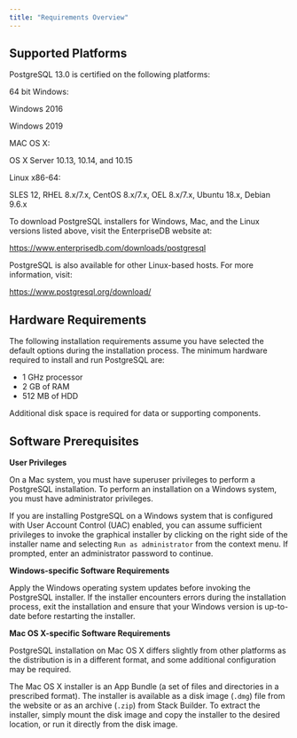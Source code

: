 ```yaml
---
title: "Requirements Overview"
---
```




## Supported Platforms

PostgreSQL 13.0 is certified on the following platforms:

64 bit Windows:

Windows 2016

Windows 2019

MAC OS X:

OS X Server 10.13, 10.14, and 10.15

Linux x86-64:

SLES 12, RHEL 8.x/7.x, CentOS 8.x/7.x, OEL 8.x/7.x, Ubuntu 18.x, Debian 9.6.x

To download PostgreSQL installers for Windows, Mac, and the Linux versions listed above, visit the EnterpriseDB website at:

<https://www.enterprisedb.com/downloads/postgresql>

PostgreSQL is also available for other Linux-based hosts. For more information, visit:

<https://www.postgresql.org/download/>

## Hardware Requirements

The following installation requirements assume you have selected the default options during the installation process. The minimum hardware required to install and run PostgreSQL are:

-   1 GHz processor
-   2 GB of RAM
-   512 MB of HDD

Additional disk space is required for data or supporting components.



## Software Prerequisites

**User Privileges**

On a Mac system, you must have superuser privileges to perform a PostgreSQL installation. To perform an installation on a Windows system, you must have administrator privileges.

If you are installing PostgreSQL on a Windows system that is configured with User Account Control (UAC) enabled, you can assume sufficient privileges to invoke the graphical installer by clicking on the right side of the installer name and selecting `Run as administrator` from the context menu. If prompted, enter an administrator password to continue.

**Windows-specific Software Requirements**

Apply the Windows operating system updates before invoking the PostgreSQL installer. If the installer encounters errors during the installation process, exit the installation and ensure that your Windows version is up-to-date before restarting the installer.

**Mac OS X-specific Software Requirements**

PostgreSQL installation on Mac OS X differs slightly from other platforms as the distribution is in a different format, and some additional configuration may be required.

The Mac OS X installer is an App Bundle (a set of files and directories in a prescribed format). The installer is available as a disk image (`.dmg`) file from the website or as an archive (`.zip`) from Stack Builder. To extract the installer, simply mount the disk image and copy the installer to the desired location, or run it directly from the disk image.
